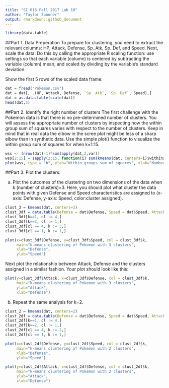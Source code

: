 ```yaml
---
title: "SI 618 Fall 2017 Lab 10"
author: "Taylor Spooner"
output: rmarkdown::github_document
---
```


```r
library(data.table)
```

##Part 1. Data Preperation
To prepare for clustering, you need to extract the relevant columns: HP, Attack, Defense, Sp..Atk, Sp..Def, and Speed. Next, scale the data: Do this by calling the appropriate R scaling function: use settings so that each variable (column) is centered by subtracting the variable (column) mean, and scaled by dividing by the variable's standard deviation.

Show the first 5 rows of the scaled data frame:
```r
dat = fread("Pokemon.csv")
dat = dat[, .(HP, Attack, Defense, `Sp. Atk`, `Sp. Def`, Speed),]
dat = as.data.table(scale(dat))
head(dat,5)
```

##Part 2. Identify the right number of clusters
The first challenge with the Pokemon data is that there is no pre-determined number of clusters. You will assess the appropriate number of clusters by inspecting how the within group sum of squares varies with respect to the number of clusters. Keep in mind that in real data the elbow in the scree plot might be less of a sharp elbow than in synthetic data. Use the simple plot() function to visualize the within group sum of squares for when k=1:15.

```r
wss <- (nrow(dat)-1)*sum(apply(dat,2,var))
wss[2:15] = sapply(2:15, function(i) sum(kmeans(dat, centers=i)$withinss))
plot(wss, type = "b", ylab="Within groups sum of squares", xlab="Number of Clusters")
```

##Part 3. Plot the clusters.

a. Plot the outcomes of the clustering on two dimensions of the data when k (number of clusters)=3. Here, you should plot what cluster the data points with given Defense and Speed characteristics are assigned to (x-axis: Defense, y-axis: Speed, color:cluster assigned).

```r
clust_3 = kmeans(dat, centers=3)
clust_3df = data.table(Defense = dat$Defense, Speed = dat$Speed, Attack = dat$Attack, k = clust_3$cluster)
clust_3df[k==1, cl := 4,]
clust_3df[k==3, cl := 1,]
clust_3df[cl == 4, k := 3,]
clust_3df[cl == 1, k := 1,]

plot(x=clust_3df$Defense, y=clust_3df$Speed, col = clust_3df$k,
     main="k-means clustering of Pokemon with 3 clusters",
     xlab="Defense",
     ylab="Speed")
```

\newpage
Next plot the relationship between Attack, Defense and the clusters assigned in a similar fashion. Your plot should look like this:

```r
plot(y=clust_3df$Attack, x=clust_3df$Defense, col = clust_3df$k,
     main="k-means clustering of Pokemon with 3 clusters",
     ylab="Attack",
     xlab="Defense")
```

\newpage
b. Repeat the same analysis for k=2.

```r
clust_2 = kmeans(dat, centers=2)
clust_2df = data.table(Defense = dat$Defense, Speed = dat$Speed, Attack = dat$Attack, k = clust_2$cluster)
clust_2df[k==1, cl := 4,]
clust_2df[k==2, cl := 1,]
clust_2df[cl == 4, k := 2,]
clust_2df[cl == 1, k := 1,]

plot(x=clust_2df$Defense, y=clust_2df$Speed, col = clust_2df$k,
     main="k-means clustering of Pokemon with 2 clusters",
     xlab="Defense",
     ylab="Speed")
```

\newpage

```r
plot(y=clust_2df$Attack, x=clust_2df$Defense, col = clust_2df$k,
     main="k-means clustering of Pokemon with 2 clusters",
     ylab="Attack",
     xlab="Defense")
```

